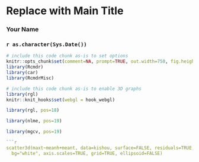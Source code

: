 <!-- R Commander Markdown Template -->

Replace with Main Title
=======================

### Your Name

### `r as.character(Sys.Date())`

```r
# include this code chunk as-is to set options
knitr::opts_chunk$set(comment=NA, prompt=TRUE, out.width=750, fig.height=8, fig.width=8)
library(Rcmdr)
library(car)
library(RcmdrMisc)
```


```r
# include this code chunk as-is to enable 3D graphs
library(rgl)
knitr::knit_hooks$set(webgl = hook_webgl)
```

```r
library(rgl, pos=18)
```


```r
library(nlme, pos=19)
```


```r
library(mgcv, pos=19)
```


```r

```r
scatter3d(maxt~meanh+meant, data=kishou, surface=FALSE, residuals=TRUE, 
  bg="white", axis.scales=TRUE, grid=TRUE, ellipsoid=FALSE)
```

